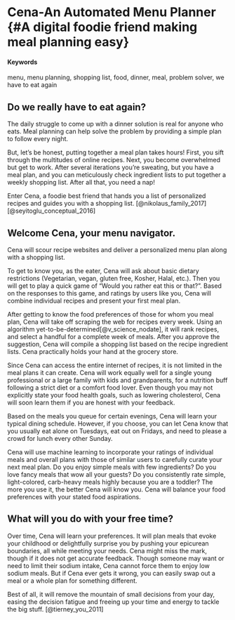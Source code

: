 # Cena-An Automated Menu Planner {#A digital foodie friend making meal planning easy}

#### Keywords {-}

menu, menu planning, shopping list, food, dinner, meal, problem solver, we have to eat again

## Do we really have to eat again?

The daily struggle to come up with a dinner solution is real for anyone who eats. Meal planning can help solve the problem by providing a simple plan to follow every night.

But, let's be honest, putting together a meal plan takes hours! First, you sift through the multitudes of online recipes. Next, you become overwhelmed but get to work. After several iterations you're sweating, but you have a meal plan, and you can meticulously check ingredient lists to put together a weekly shopping list. After all that, you need a nap! 

Enter Cena, a foodie best friend that hands you a list of personalized recipes and guides you with a shopping list. [@nikolaus_family_2017][@seyitoglu_conceptual_2016]


## Welcome Cena, your menu navigator.

Cena will scour recipe websites and deliver a personalized menu plan along with a shopping list.  

To get to know you, as the eater, Cena will ask about basic dietary restrictions (Vegetarian, vegan, gluten free, Kosher, Halal, etc.). Then you will get to play a quick game of "Would you rather eat this or that?". Based on the responses to this game, and ratings by users like you, Cena will combine individual recipes and present your first meal plan. 

After getting to know the food preferences of those for whom you meal plan, Cena will take off scraping the web for recipes every week.  Using an algorithm yet-to-be-determined[@v_science_nodate], it will rank recipes, and select a handful for a complete week of meals.  After you approve the suggestion, Cena will compile a shopping list based on the recipe ingredient lists. Cena practically holds your hand at the grocery store. 

Since Cena can access the entire internet of recipes, it is not limited in the meal plans it can create.  Cena will work equally well for a single young professional or a large family with kids and grandparents, for a nutrition buff following a strict diet or a comfort food lover.  Even though you may not explicitly state your food health goals, such as lowering cholesterol, Cena will soon learn them if you are honest with your feedback.

Based on the meals you queue for certain evenings, Cena will learn your typical dining schedule.  However, if you choose, you can let Cena know that you usually eat alone on Tuesdays, eat out on Fridays, and need to please a crowd for lunch every other Sunday.
   
Cena will use machine learning to incorporate your ratings of individual meals and overall plans with those of similar users to carefully curate your next meal plan. Do you enjoy simple meals with few ingredients?  Do you love fancy meals that wow all your guests? Do you consistently rate simple, light-colored, carb-heavy meals highly because you are a toddler? The more you use it, the better Cena will know you. Cena will balance your food preferences with your stated food aspirations.


## What will you do with your free time?

Over time, Cena will learn your preferences. It will plan meals that evoke your childhood or delightfully surprise you by pushing your epicurean boundaries, all while meeting your needs. Cena might miss the mark, though if it does not get accurate feedback. Though someone may want or need to limit their sodium intake, Cena cannot force them to enjoy low sodium meals. But if Cena ever gets it wrong, you can easily swap out a meal or a whole plan for something different.

Best of all, it will remove the mountain of small decisions from your day, easing the decision fatigue and freeing up your time and energy to tackle the big stuff. [@tierney_you_2011]


